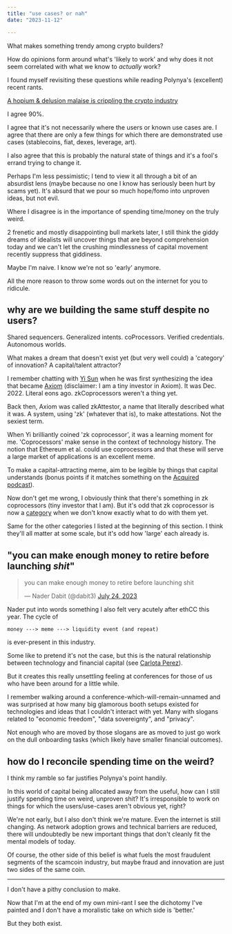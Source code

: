 ```yaml
---
title: "use cases? or nah"
date: "2023-11-12"

---
```


What makes something trendy among crypto builders?

How do opinions form around what's 'likely to work' and why does it not seem correlated with what we know to *actually* work?

I found myself revisiting these questions while reading Polynya's (excellent) recent rants.

[A hopium & delusion malaise is crippling the crypto industry](https://polynya.mirror.xyz/e54yv9c2im2Fy72jxbA2qKfCvWxjAaMnQUbp5YDqaEY)

I agree 90%.

I agree that it's not necessarily where the users or known use cases are. I agree that there are only a few things for which there are demonstrated use cases (stablecoins, fiat, dexes, leverage, art).

I also agree that this is probably the natural state of things and it's a fool's errand trying to change it.

Perhaps I'm less pessimistic; I tend to view it all through a bit of an absurdist lens (maybe because no one I know has seriously been hurt by scams yet). It's absurd that we pour so much hope/fomo into unproven ideas, but not evil.

Where I disagree is in the importance of spending time/money on the truly weird.

2 frenetic and mostly disappointing bull markets later, I still think the giddy dreams of idealists will uncover things that are beyond comprehension today and we can't let the crushing mindlessness of capital movement recently suppress that giddiness.

Maybe I'm naive. I know we're not so 'early' anymore.

All the more reason to throw some words out on the internet for you to ridicule.

## why are we building the same stuff despite no users?

Shared sequencers. Generalized intents. coProcessors. Verified credentials. Autonomous worlds.

What makes a dream that doesn't exist yet (but very well could) a 'category' of innovation? A capital/talent attractor?

I remember chatting with [Yi Sun](https://twitter.com/theyisun) when he was first synthesizing the idea that became [Axiom](https://www.axiom.xyz/) (disclaimer: I am a tiny investor in Axiom). It was Dec. 2022. Literal eons ago. zkCoprocessors weren't a thing yet.

Back then, Axiom was called zkAttestor, a name that literally described what it was. A system, using 'zk' (whatever that is), to make attestations. Not the sexiest term.

When Yi brilliantly coined 'zk coprocessor', it was a learning moment for me. 'Coprocessors' make sense in the context of technology history. The notion that Ethereum et al. could use coprocessors and that these will serve a large market of applications is an excellent meme.

To make a capital-attracting meme, aim to be legible by things that capital understands (bonus points if it matches something on the [Acquired podcast](https://www.acquired.fm/)).

Now don't get me wrong, I obviously think that there's something in zk coprocessors (tiny investor that I am). But it's odd that zk coprocessor is now a [category](https://decrypt.co/202737/zk-coprocessor-zero-to-hero-1-wtf-can-it-do) when we don't know exactly what to do with them yet.

Same for the other categories I listed at the beginning of this section. I think they'll all matter at some scale, but it's odd how 'large' each already is.

## "you can make enough money to retire before launching *shit*"

<blockquote class="twitter-tweet"><p lang="en" dir="ltr">you can make enough money to retire before launching shit</p>&mdash; Nader Dabit (@dabit3) <a href="https://twitter.com/dabit3/status/1683589971746209793?ref_src=twsrc%5Etfw">July 24, 2023</a></blockquote>

Nader put into words something I also felt very acutely after ethCC this year. The cycle of

```
money ---> meme ---> liquidity event (and repeat)
```

is ever-present in this industry.

Some like to pretend it's not the case, but this is the natural relationship between technology and financial capital (see [Carlota Perez](https://www.amazon.com/Technological-Revolutions-Financial-Capital-Dynamics-ebook/dp/B0BQRN2VS3/ref=tmm_kin_swatch_0?_encoding=UTF8&qid=&sr=)).

But it creates this really unsettling feeling at conferences for those of us who have been around for a little while.

I remember walking around a conference-which-will-remain-unnamed and was surprised at how many big glamorous booth setups existed for technologies and ideas that I couldn't interact with yet. Many with slogans related to "economic freedom", "data sovereignty", and "privacy".

Not enough who are moved by those slogans are as moved to just go work on the dull onboarding tasks (which likely have smaller financial outcomes).

## how do I reconcile spending time on the weird?

I think my ramble so far justifies Polynya's point handily.

In this world of capital being allocated away from the useful, how can I still justify spending time on weird, unproven shit? It's irresponsible to work on things for which the users/use-cases aren't obvious yet, right?

We're not early, but I also don't think we're mature. Even the internet is still changing. As network adoption grows and technical barriers are reduced, there will undoubtedly be new important things that don't cleanly fit the mental models of today.

Of course, the other side of this belief is what fuels the most fraudulent segments of the scamcoin industry, but maybe fraud and innovation are just two sides of the same coin.

---

I don't have a pithy conclusion to make.

Now that I'm at the end of my own mini-rant I see the dichotomy I've painted and I don't have a moralistic take on which side is 'better.'

But they both exist.